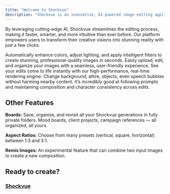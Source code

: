```yaml
---
title: "Welcome to Shockvue"
description: "Shockvue is an innovative, AI-powered image editing application designed for creators, marketers, and anyone in need of high-quality visual content."
---
```


By leveraging cutting-edge AI, Shockvue streamlines the editing process, making it faster, smarter, and more intuitive than ever before. Our platform empowers users to transform their creative visions into stunning reality with just a few clicks.

<Card title="AI-Powered Image Editing" icon="sparkles" img="/images/toyota.jpg">
  Automatically enhance colors, adjust lighting, and apply intelligent filters to create stunning, professional-quality images in seconds.
</Card>

<Card title="Canvas" icon="sparkles" img="/images/fruit-juice.jpg">
  Easily upload, edit, and organize your images with a seamless, user-friendly experience. See your edits come to life instantly with our high-performance, real-time rendering engine.
</Card>

<Card title="Natural‑language editing" icon="sparkles" img="/images/bag.jpg">
  Change background, attire, objects, even speech bubbles without harming nearby content. It’s incredibly good at following prompts and maintaining composition and character consistency across edits.
</Card>

## **Other Features**

**Boards:** Save, organize, and revisit all your Shockvue generations in fully private folders. Mood boards, client projects, campaign references — all organized, all yours.

**Aspect Ratios:** Choose from many presets (vertical, square, horizontal) between 1:3 and 3:1.

**Remix Images:** An experimental feature that can combine two input images to create a new composition.

## **Ready to create?**

### [Shockvue](https://shockvueapp.com/)
